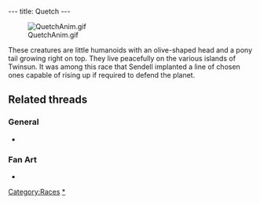 ---
title: Quetch
---

[[Image:QuetchAnim.gif|right]]

These creatures are little humanoids with an olive-shaped head and a pony tail growing right on top. They live peacefully on the various islands of Twinsun. It was among this race that Sendell implanted a line of chosen ones capable of rising up if required to defend the planet.

==Related threads==
===General===
* {{thread|id=4303|title=Which race do you consider closest to humans?}}

===Fan Art===
* {{thread|id=11142|title=Homesen}}

{{Stub}}

[[Category:Races]]
[[Category:Quetches|*]]